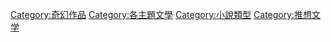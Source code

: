 {{Catmore}}

[[Category:奇幻作品|Category:奇幻作品]]
[[Category:各主題文學|Category:各主題文學]]
[[Category:小說類型|Category:小說類型]]
[[Category:推想文学|Category:推想文学]]